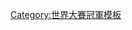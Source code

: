 {{baseball navbox
|bodyclass=hlist

| name  = 1928年世界大賽冠軍紐約洋基隊名單
| title = [[紐約洋基|<span style="color:white;">紐約洋基</span>]] [[1928年世界大賽|<span style="color:white;">1928年世界大賽</span>]]冠軍名單
| titlestyle = background:#1c2841; color:white;
| list1 = 
* [[班尼·班高]]
* [[喬治·伯恩斯]]
* [[艾奇·坎貝爾]]
* [[派特·柯林斯]]
* [[厄爾·坎伯]]
* [[比爾·狄奇]]
* [[喬·杜根]]
* [[里歐·德羅許爾]]
* [[賽德里克·德斯特]]
* [[麥可·加澤拉]]
* [[盧·賈里格]]
* [[強尼·葛蘭波斯基]]
* [[弗雷德·海麥克]]
* [[韋特·霍伊特]]
* [[漢克·強森]]
* [[馬克·寇尼格]]
* [[湯尼·拉澤里]]
* [[威爾西·摩爾]]
* [[鮑勃·穆塞爾]]
* [[班·帕斯加爾]]
* [[賀伯·潘納克]]
* [[喬治·皮葛蘭斯]]
* [[基恩·羅伯森]]
* [[貝比·魯斯]]
* [[艾爾·雪利]]
* [[麥勒斯·湯瑪士]]
* [[湯姆·薩克里]]
| list2 = 
*總教練 [[米勒·哈金斯]]
}}<noinclude>
[[Category:世界大賽冠軍模板]]
</noinclude>